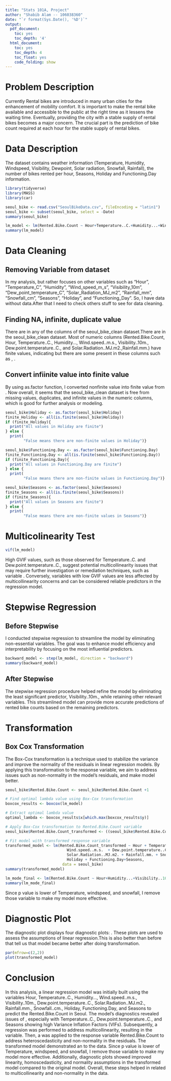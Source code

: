 ```yaml
---
title: "Stats 101A, Project"
author: "Shabib Alam -- 106038360"
date: "`r format(Sys.Date(), '%D')`"
output:
  pdf_document:
    toc: yes
    toc_depth: '4'
  html_document:
    toc: yes
    toc_depth: 4
    toc_float: yes
    code_folding: show
---
```

# Problem Description
Currently Rental bikes are introduced in many urban cities for the enhancement of mobility comfort. It is important to make the rental bike available and accessible to the public at the right time as it lessens the waiting time. Eventually, providing the city with a stable supply of rental bikes becomes a major concern. The crucial part is the prediction of bike count required at each hour for the stable supply of rental bikes.

# Data Description
The dataset contains weather information (Temperature, Humidity, Windspeed, Visibility, Dewpoint, Solar radiation, Snowfall, Rainfall), the number of bikes rented per hour, Seasons, Holiday and Functioning.Day information.\textbf{Loading the data from SeouBikeData.csv dataset, and get the details}

```r
library(tidyverse)
library(MASS)
library(car)
```

```r
seoul_bike <- read.csv("SeoulBikeData.csv", fileEncoding = "latin1")
seoul_bike <- subset(seoul_bike, select = -Date)
summary(seoul_bike)
```

```r
lm_model <- lm(Rented.Bike.Count ~ Hour+Temperature..C.+Humidity...+Wind.speed..m.s.+Visibility..10m.+Dew.point.temperature..C.+Solar.Radiation..MJ.m2.+Rainfall.mm.+Snowfall..cm.+Holiday+Functioning.Day+Seasons, data = seoul_bike)
summary(lm_model)
```
# Data Cleaning

## Removing \textbf{Date} Variable from dataset

In my analysis, \textbf{does not require information about the specific dates} but rather focuses on other variables such as "Hour", "Temperature_C", "Humidity", "Wind_speed_m_s", "Visibility_10m", "Dew_point_temperature_C", "Solar_Radiation_MJ_m2", "Rainfall_mm", "Snowfall_cm", "Seasons", "Holiday", and "Functioning_Day".
So, I have data without data.After that I need to check others stuff to see for data cleaning.

## Finding NA, infinite, duplicate value
There are \textbf{no missing values} in any of the columns of the seoul_bike_clean dataset.There are \textbf{no duplicate values} in the seoul_bike_clean dataset. Most of numeric columns (Rented.Bike.Count, Hour, Temperature..C., Humidity..., Wind.speed..m.s., Visibility..10m., Dew.point.temperature..C., and Solar.Radiation..MJ.m2.,Rainfall.mm.) have finite values, indicating but there are some \textbf{infinite values} present in these columns such as , \textbf{Snowfall..cm., Seasons,  Holiday, Functioning.Day}.

## Convert infiinite value into finite value
By using as.factor function, I converted nonfinite value into finite value from \textbf{Snowfall..cm., Seasons,  Holiday, Functioning.Day}. Now overall, it seems that the seoul_bike_clean dataset is free from missing values, duplicates, and infinite values in the numeric columns, which is good for further analysis or modeling.

```r
seoul_bike$Holiday <- as.factor(seoul_bike$Holiday)
finite_Holiday <- all(is.finite(seoul_bike$Holiday))
if (finite_Holiday){
  print("All values in Holiday are finite")
} else {
  print(
        "False means there are non-finite values in Holiday")}

seoul_bike$Functioning.Day <- as.factor(seoul_bike$Functioning.Day)
finite_Functioning.Day <- all(is.finite(seoul_bike$Functioning.Day))
if (finite_Functioning.Day){
  print("All values in Functioning.Day are finite")
} else {
  print(
        "False means there are non-finite values in Functioning.Day")}

seoul_bike$Seasons <- as.factor(seoul_bike$Seasons)
finite_Seasons <- all(is.finite(seoul_bike$Seasons))
if (finite_Seasons){
  print("All values in Seasons are finite")
} else {
  print(
        "False means there are non-finite values in Seasons")}
```

# Multicolinearity Test

```r
vif(lm_model)
```
High GVIF values, such as those observed for Temperature..C. and Dew.point.temperature..C., suggest potential multicollinearity issues that may require further investigation or remediation techniques, such as variable  \text{transformation or stepwise function} . Conversely, variables with low GVIF values are less affected by multicollinearity concerns and can be considered reliable predictors in the regression model.

# Stepwise Regression 
## Before Stepwise
I conducted stepwise regression to streamline the model by eliminating non-essential variables. The goal was to enhance model efficiency and interpretability by focusing on the most influential predictors. 
```r
backward_model <- step(lm_model, direction = "backward")
summary(backward_model)
```
## After Stepwise
The stepwise regression procedure helped refine the model by eliminating the least significant predictor, Visibility..10m., while retaining other relevant variables. This streamlined model can provide more accurate predictions of rented bike counts based on the remaining predictors.

# Transformation
## Box Cox Transformation
The Box-Cox transformation is a technique used to stabilize the variance and improve the normality of the residuals in linear regression models. By applying this transformation to the response variable, we aim to address issues such as  non-normality in the model's residuals, and make model better.

```r
seoul_bike$Rented.Bike.Count <- seoul_bike$Rented.Bike.Count +1

# Find optimal lambda value using Box-Cox transformation
boxcox_results <- boxcox(lm_model)

# Extract optimal lambda value
optimal_lambda <- boxcox_results$x[which.max(boxcox_results$y)]

# Apply Box-Cox transformation to Rented.Bike.Count variable
seoul_bike$Rented.Bike.Count_transformed <- ((seoul_bike$Rented.Bike.Count ^ optimal_lambda) - 1) / optimal_lambda

# Fit model with transformed response variable
transformed_model <- lm(Rented.Bike.Count_transformed ~ Hour + Temperature..C. + Humidity... + 
                           Wind.speed..m.s.  + Dew.point.temperature..C. + 
                           Solar.Radiation..MJ.m2. + Rainfall.mm. + Snowfall..cm. + 
                           Holiday + Functioning.Day+Seasons, 
                         data = seoul_bike)
summary(transformed_model)
```
```r
lm_mode_final <- lm(Rented.Bike.Count ~ Hour+Humidity...+Visibility..10m.+Dew.point.temperature..C.+Rainfall.mm.+Holiday+Functioning.Day+Seasons, data = seoul_bike)
summary(lm_mode_final)
```
Since p value is lower of Temperature, windspeed, and snowfall, I remove those variable to make my model more effective.

# Diagnostic Plot
The diagnostic plot displays four diagnostic plots: \textbf{Residuals vs Fitted, Normal Q-Q plot, Scale-Location plot, and Residuals vs Leverage}. These plots are used to assess the assumptions of linear regression.This is also better than before that tell us that model became better after doing transformation.

```r
par(mfrow=c(2,2))
plot(transformed_model)
```

# Conclusion
In this analysis, a linear regression model was initially built using the variables Hour, Temperature..C., Humidity..., Wind.speed..m.s., Visibility..10m., Dew.point.temperature..C., Solar.Radiation..MJ.m2., Rainfall.mm., Snowfall..cm., Holiday, Functioning.Day, and Seasons to predict the Rented.Bike.Count in Seoul. The model's diagnostics revealed issues of \textbf{multicollinearity}, especially with Temperature..C., Dew.point.temperature..C., and Seasons showing high Variance Inflation Factors (VIFs). Subsequently, a \textbf{backward stepwise} regression was performed to address multicollinearity, resulting in the \textbf{removal of the Visibility..10m.} variable. Then, a \textbf{Box-Cox transformation} was applied to the response variable Rented.Bike.Count to address heteroscedasticity and non-normality in the residuals. The transformed model demonstrated an\textbf{improvement in the adjusted R-squared value from 0.5497 to 0.7253, indicating a better fit} to the data. Since p value is lower of Temperature, windspeed, and snowfall, I remove those variable to make my model more effective. Additionally, diagnostic plots showed improved linearity, homoscedasticity, and normality assumptions in the transformed model compared to the original model. Overall, these steps helped in \textbf{refining the model's performance and addressing issues} related to multicollinearity and non-normality in the data.










